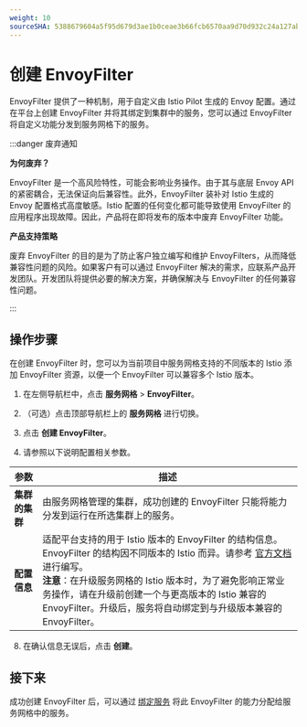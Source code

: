 ```yaml
---
weight: 10
sourceSHA: 5388679604a5f95d679d3ae1b0ceae3b66fcb6570aa9d70d932c24a127abd1c7
---
```


# 创建 EnvoyFilter

EnvoyFilter 提供了一种机制，用于自定义由 Istio Pilot 生成的 Envoy 配置。通过在平台上创建 EnvoyFilter 并将其绑定到集群中的服务，您可以通过 EnvoyFilter 将自定义功能分发到服务网格下的服务。

:::danger 废弃通知

**为何废弃？**

EnvoyFilter 是一个高风险特性，可能会影响业务操作。由于其与底层 Envoy API 的紧密耦合，无法保证向后兼容性。此外，EnvoyFilter 装补对 Istio 生成的 Envoy 配置格式高度敏感。Istio 配置的任何变化都可能导致使用 EnvoyFilter 的应用程序出现故障。因此，产品将在即将发布的版本中废弃 EnvoyFilter 功能。

**产品支持策略**

废弃 EnvoyFilter 的目的是为了防止客户独立编写和维护 EnvoyFilters，从而降低兼容性问题的风险。如果客户有可以通过 EnvoyFilter 解决的需求，应联系产品开发团队。开发团队将提供必要的解决方案，并确保解决与 EnvoyFilter 的任何兼容性问题。

:::

## 操作步骤

在创建 EnvoyFilter 时，您可以为当前项目中服务网格支持的不同版本的 Istio 添加 EnvoyFilter 资源，以便一个 EnvoyFilter 可以兼容多个 Istio 版本。

1. 在左侧导航栏中，点击 **服务网格** > **EnvoyFilter**。

2. （可选）点击顶部导航栏上的 **服务网格** 进行切换。

3. 点击 **创建 EnvoyFilter**。

4. 请参照以下说明配置相关参数。

| 参数                           | 描述                                                                                                                                                                                                                                                                                                                                                                                                                                                                                                                              |
| ------------------------------ | ----------------------------------------------------------------------------------------------------------------------------------------------------------------------------------------------------------------------------------------------------------------------------------------------------------------------------------------------------------------------------------------------------------------------------------------------------------------------------------------------------------------------------------- |
| **集群的集群**                 | 由服务网格管理的集群，成功创建的 EnvoyFilter 只能将能力分发到运行在所选集群上的服务。                                                                                                                                                                                                                                                                                                                                                                                                                                          |
| **配置信息**                   | 适配平台支持的用于 Istio 版本的 EnvoyFilter 的结构信息。EnvoyFilter 的结构因不同版本的 Istio 而异。请参考 [官方文档](https://istio.io/latest/docs/reference/config/networking/envoy-filter/) 进行编写。 <br />**注意**：在升级服务网格的 Istio 版本时，为了避免影响正常业务操作，请在升级前创建一个与更高版本的 Istio 兼容的 EnvoyFilter。升级后，服务将自动绑定到与升级版本兼容的 EnvoyFilter。                           |

8. 在确认信息无误后，点击 **创建**。

## 接下来

成功创建 EnvoyFilter 后，可以通过 [绑定服务](./bind_a_service.mdx) 将此 EnvoyFilter 的能力分配给服务网格中的服务。
